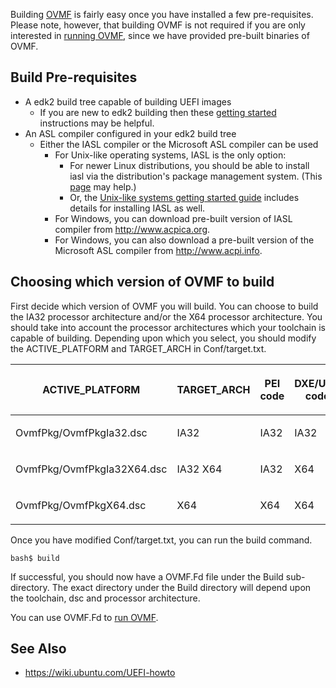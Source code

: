 <!-- [[Category:OVMF]] -->
Building [http://www.tianocore.org/ovmf/ OVMF] is fairly easy once you have installed a few pre-requisites.  Please note, however, that building OVMF is not required if you are only interested in [[How to run OVMF|running OVMF]], since we have provided pre-built binaries of OVMF.

==Build Pre-requisites==

* A edk2 build tree capable of building UEFI images
** If you are new to edk2 building then these [[Getting Started with EDK II#Step-by-step Instructions|getting started]] instructions may be helpful.
* An ASL compiler configured in your edk2 build tree
** Either the IASL compiler or the Microsoft ASL compiler can be used
*** For Unix-like operating systems, IASL is the only option:
**** For newer Linux distributions, you should be able to install iasl via the distribution's package management system.  (This [[Using EDK II with Native GCC|page]] may help.)
**** Or, the [[Unix-like systems|Unix-like systems getting started guide]] includes details for installing IASL as well.
*** For Windows, you can download pre-built version of IASL compiler from http://www.acpica.org.
*** For Windows, you can also download a pre-built version of the Microsoft ASL compiler from http://www.acpi.info.

==Choosing which version of OVMF to build==

First decide which version of OVMF you will build.  You can choose to build the IA32 processor architecture and/or the X64 processor architecture.  You should take into account the processor architectures which your toolchain is capable of building.  Depending upon which you select, you should modify the ACTIVE_PLATFORM and TARGET_ARCH in Conf/target.txt.
{| class="wikitable"
! ACTIVE_PLATFORM            !! TARGET_ARCH !! PEI code !! DXE/UEFI code
|-
| OvmfPkg/OvmfPkgIa32.dsc    || IA32        || IA32     || IA32
|-
| OvmfPkg/OvmfPkgIa32X64.dsc || IA32 X64    || IA32      || X64
|-
| OvmfPkg/OvmfPkgX64.dsc     || X64         || X64      || X64
|}

Once you have modified Conf/target.txt, you can run the build command.

<pre>
bash$ build
</pre>

If successful, you should now have a OVMF.Fd file under the Build sub-directory.  The exact directory under the Build directory will depend upon the toolchain, dsc and processor architecture.

You can use OVMF.Fd to [[How to run OVMF|run OVMF]].

==See Also==
* https://wiki.ubuntu.com/UEFI-howto